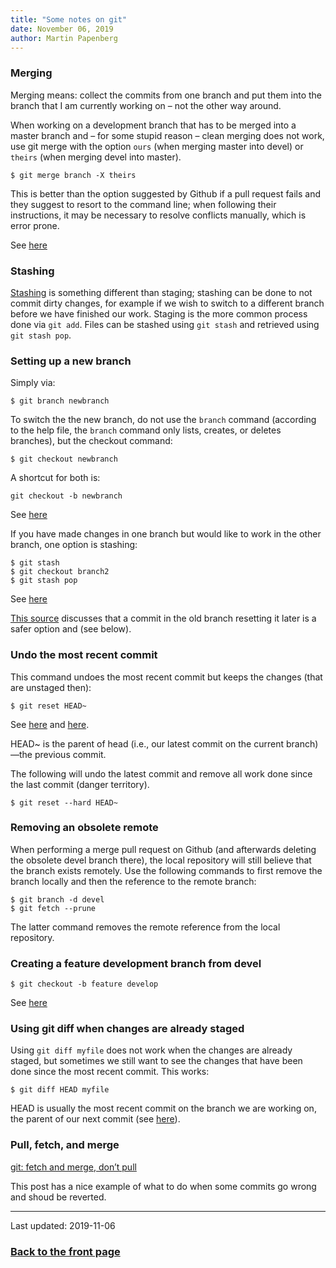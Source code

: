 ```yaml
---
title: "Some notes on git"
date: November 06, 2019
author: Martin Papenberg
---
```


### Merging

Merging means: collect the commits from one branch and put them into
the branch that I am currently working on -- not the other way around.

When working on a development branch that has to be merged into a 
master branch and -- for some stupid reason -- clean merging does not
work, use git merge with the option `ours` (when merging master into 
devel) or `theirs` (when merging devel into master).

```
$ git merge branch -X theirs
```

This is better than the option suggested by Github if a pull request 
fails and they suggest to resort to the command line; when following
their instructions, it may be necessary to resolve conflicts manually,
which is error prone.

See [here](https://stackoverflow.com/questions/13594344/force-git-to-always-choose-the-newer-version-during-a-merge)

### Stashing

[Stashing](https://git-scm.com/book/en/v1/Git-Tools-Stashing) is 
something different than staging; stashing can be done to not commit 
dirty changes, for example if we wish to switch to a different branch 
before we have finished our work. Staging is the more common process 
done via `git add`. Files can be stashed using `git stash` and retrieved
using `git stash pop`.

### Setting up a new branch

Simply via:

```
$ git branch newbranch
```

To switch the the new branch, do not use the `branch` command (according
to the help file, the `branch` command only lists, creates, or deletes 
branches), but the checkout command:

```
$ git checkout newbranch
```

A shortcut for both is:

```
git checkout -b newbranch
```

See [here](https://happygitwithr.com/git-branches.html)

If you have made changes in one branch but would like to work in the 
other branch, one option is stashing:

```
$ git stash
$ git checkout branch2
$ git stash pop
```

See [here](https://stackoverflow.com/questions/556923/how-do-i-merge-my-local-uncommitted-changes-into-another-git-branch)

[This 
source](https://happygitwithr.com/git-branches.html#switching-branches) 
discusses that a commit in the old branch resetting it later is a safer
option and (see below). 

### Undo the most recent commit

This command undoes the most recent commit but keeps the changes (that
are unstaged then):

```
$ git reset HEAD~
```

See [here](https://stackoverflow.com/questions/927358/how-do-i-undo-the-most-recent-local-commits-in-git)
and [here](https://git-scm.com/book/en/v2/Git-Tools-Reset-Demystified).

HEAD~ is the parent of head (i.e., our latest commit on the current 
branch)---the previous commit.

The following will undo the latest commit and remove all work done since
the last commit (danger territory).

```
$ git reset --hard HEAD~
```

### Removing an obsolete remote

When performing a merge pull request on Github (and afterwards deleting 
the obsolete devel branch there), the local repository will still 
believe that the branch exists remotely. Use the following commands to 
first remove the branch locally and then the reference to the remote 
branch:

```
$ git branch -d devel
$ git fetch --prune
```

The latter command removes the remote reference from the local 
repository.

### Creating a feature development branch from devel

```
$ git checkout -b feature develop
```

See [here](https://nvie.com/posts/a-successful-git-branching-model/)

### Using git diff when changes are already staged

Using `git diff myfile` does not work when the changes are already 
staged, but sometimes we still want to see the changes that have been
done since the most recent commit. This works:

```
$ git diff HEAD myfile
```

HEAD is usually the most recent commit on the branch we are working on,
the parent of our next commit (see 
[here](https://stackoverflow.com/questions/2304087/what-is-head-in-git)).

### Pull, fetch, and merge

[git: fetch and merge, don’t pull](https://longair.net/blog/2009/04/16/git-fetch-and-merge/)


This post has a nice example of what to do when some commits go wrong 
and shoud be reverted.

---

Last updated: 2019-11-06

### <a href="index.html">Back to the front page</a>

&nbsp;
